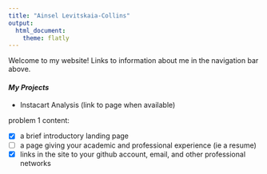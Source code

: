 ```yaml
---
title: "Ainsel Levitskaia-Collins"
output: 
  html_document:
    theme: flatly
---
```


Welcome to my website! Links to information about me in the navigation bar above.

#### *My Projects*

- Instacart Analysis (link to page when available)


problem 1 content:

- [x] a brief introductory landing page
- [ ] a page giving your academic and professional experience (ie a resume)
- [x] links in the site to your github account, email, and other professional networks

